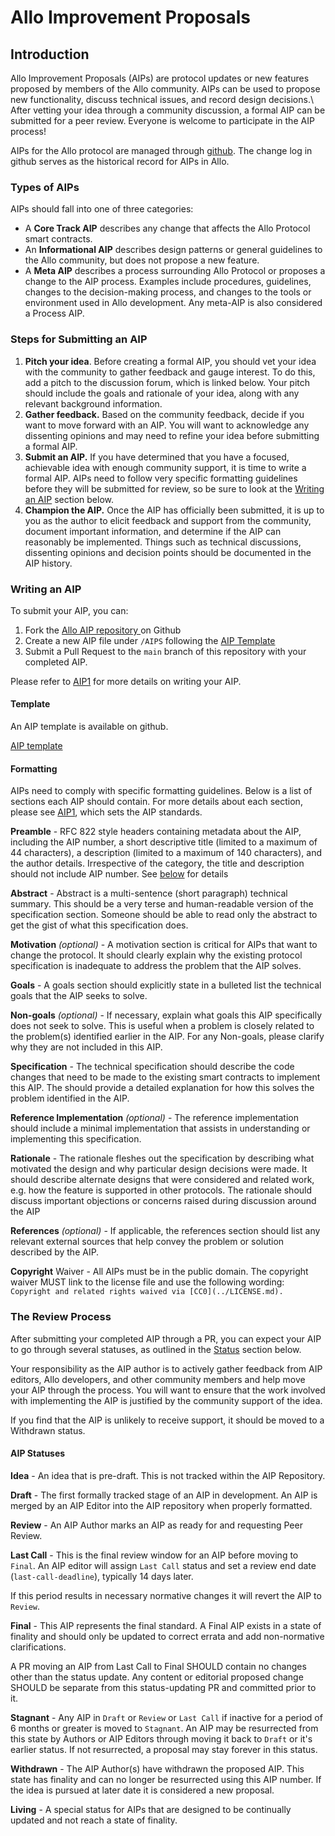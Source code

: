 
# Allo Improvement Proposals

## Introduction

Allo Improvement Proposals (AIPs) are protocol updates or new features proposed
by members of the Allo community. AIPs can be used to propose new functionality,
discuss technical issues, and record design decisions.\ After vetting your idea
through a community discussion, a formal AIP can be submitted for a peer review.
Everyone is welcome to participate in the AIP process!

AIPs for the Allo protocol are managed through
[github](https://github.com/allo-protocol/aips/tree/main). The change log in
github serves as the historical record for AIPs in Allo.

### Types of AIPs

AIPs should fall into one of three categories:

* A **Core Track AIP** describes any change that affects the Allo Protocol smart contracts.
* An **Informational AIP** describes design patterns or general guidelines to the Allo community, but does not propose a new feature.
* A **Meta AIP** describes a process surrounding Allo Protocol or proposes a change to the AIP process. Examples include procedures, guidelines, changes to the decision-making process, and changes to the tools or environment used in Allo development. Any meta-AIP is also considered a Process AIP.

### Steps for Submitting an AIP

1. **Pitch your idea**. Before creating a formal AIP, you should vet your idea with the community to gather feedback and gauge interest. To do this, add a pitch to the discussion forum, which is linked below. Your pitch should include the goals and rationale of your idea, along with any relevant background information.
2. **Gather feedback.** Based on the community feedback, decide if you want to move forward with an AIP. You will want to acknowledge any dissenting opinions and may need to refine your idea before submitting a formal AIP.
3. **Submit an AIP.** If you have determined that you have a focused, achievable idea with enough community support, it is time to write a formal AIP. AIPs need to follow very specific formatting guidelines before they will be submitted for review, so be sure to look at the [Writing an AIP](#writing-an-aip) section below.
4. **Champion the AIP.** Once the AIP has officially been submitted, it is up to you as the author to elicit feedback and support from the community, document important information, and determine if the AIP can reasonably be implemented. Things such as technical discussions, dissenting opinions and decision points should be documented in the AIP history.&#x20;

### Writing an AIP

To submit your AIP, you can:

1.  Fork the [Allo AIP repository ](https://github.com/allo-protocol/aips/tree/main)on Github
2.  Create a new AIP file under `/AIPS` following the [AIP Template](https://github.com/allo-protocol/aips/blob/main/template.md)
3.  Submit a Pull Request to the `main` branch of this repository with your completed AIP.

Please refer to
[AIP1](https://github.com/allo-protocol/aips/blob/main/AIPS/aip-1.md) for more
details on writing your AIP.

#### Template

An AIP template is available on github.

[AIP template](https://github.com/allo-protocol/aips/blob/main/template.md)

#### Formatting

AIPs need to comply with specific formatting guidelines. Below is a list of
sections each AIP should contain. For more details about each section, please
see [AIP1](https://github.com/allo-protocol/aips/blob/main/AIPS/aip-1.md), which
sets the AIP standards.

**Preamble** - RFC 822 style headers containing metadata about the AIP,
including the AIP number, a short descriptive title (limited to a maximum of 44
characters), a description (limited to a maximum of 140 characters), and the
author details. Irrespective of the category, the title and description should
not include AIP number. See
[below](https://github.com/allo-protocol/aips/blob/main/AIPS/aip-1.md#aip-header-preamble)
for details

**Abstract** - Abstract is a multi-sentence (short paragraph) technical summary.
This should be a very terse and human-readable version of the specification
section. Someone should be able to read only the abstract to get the gist of
what this specification does.

**Motivation** *(optional)* - A motivation section is critical for AIPs that
want to change the protocol. It should clearly explain why the existing protocol
specification is inadequate to address the problem that the AIP solves.

**Goals** - A goals section should explicitly state in a bulleted list the
technical goals that the AIP seeks to solve.

**Non-goals** *(optional)* - If necessary, explain what goals this AIP
specifically does not seek to solve. This is useful when a problem is closely
related to the problem(s) identified earlier in the AIP. For any Non-goals,
please clarify why they are not included in this AIP.

**Specification** - The technical specification should describe the code changes
that need to be made to the existing smart contracts to implement this AIP. The
should provide a detailed explanation for how this solves the problem identified
in the AIP.

**Reference Implementation** *(optional)* - The reference implementation should
include a minimal implementation that assists in understanding or implementing
this specification.

**Rationale** - The rationale fleshes out the specification by describing what
motivated the design and why particular design decisions were made. It should
describe alternate designs that were considered and related work, e.g. how the
feature is supported in other protocols. The rationale should discuss important
objections or concerns raised during discussion around the AIP

**References** *(optional)* - If applicable, the references section should list
any relevant external sources that help convey the problem or solution described
by the AIP.

**Copyright** Waiver - All AIPs must be in the public domain. The copyright
waiver MUST link to the license file and use the following wording: `Copyright
and related rights waived via [CC0](../LICENSE.md).`&#x20;

### The Review Process

After submitting your completed AIP through a PR, you can expect your AIP to go
through several statuses, as outlined in the
[Status](#aip-statuses)
section below.

Your responsibility as the AIP author is to actively gather feedback from AIP
editors, Allo developers, and other community members and help move your AIP
through the process. You will want to ensure that the work involved with
implementing the AIP is justified by the community support of the idea.&#x20;

If you find that the AIP is unlikely to receive support, it should be moved to
a Withdrawn status.

#### AIP Statuses

**Idea** - An idea that is pre-draft. This is not tracked within the AIP
Repository.

**Draft** - The first formally tracked stage of an AIP in development. An AIP is
merged by an AIP Editor into the AIP repository when properly formatted.

**Review** - An AIP Author marks an AIP as ready for and requesting Peer Review.

**Last Call** - This is the final review window for an AIP before moving to
`Final`. An AIP editor will assign `Last Call` status and set a review end date
(`last-call-deadline`), typically 14 days later.

If this period results in necessary normative changes it will revert the AIP to
`Review`.

**Final** - This AIP represents the final standard. A Final AIP exists in
a state of finality and should only be updated to correct errata and add
non-normative clarifications.

A PR moving an AIP from Last Call to Final SHOULD contain no changes other than
the status update. Any content or editorial proposed change SHOULD be separate
from this status-updating PR and committed prior to it.

**Stagnant** - Any AIP in `Draft` or `Review` or `Last Call` if inactive for
a period of 6 months or greater is moved to `Stagnant`. An AIP may be
resurrected from this state by Authors or AIP Editors through moving it back to
`Draft` or it's earlier status. If not resurrected, a proposal may stay forever
in this status.

**Withdrawn** - The AIP Author(s) have withdrawn the proposed AIP. This state
has finality and can no longer be resurrected using this AIP number. If the idea
is pursued at later date it is considered a new proposal.

**Living** - A special status for AIPs that are designed to be continually
updated and not reach a state of finality.
